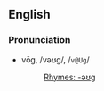 ==English==
===Pronunciation===
*vōg, /vəʊɡ/, /<tt>v@Ug</tt>/
*:[[Rhymes:English:-əʊɡ|Rhymes: -əʊɡ]]

{{stub}}